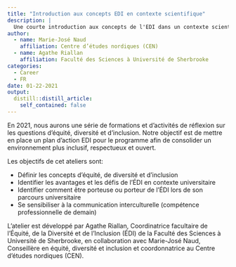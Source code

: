 ```yaml
---
title: "Introduction aux concepts EDI en contexte scientifique"
description: |
  Une courte introduction aux concepts de l'EDI dans un contexte scientifique.
author:
  - name: Marie-José Naud
    affiliation: Centre d’études nordiques (CEN)
  - name: Agathe Riallan
    affiliation: Faculté des Sciences à Université de Sherbrooke
categories: 
  - Career
  - FR
date: 01-22-2021
output:
  distill::distill_article:
    self_contained: false
---
```


En 2021, nous aurons une série de formations et d’activités de réflexion sur les questions d’équité, diversité et d’inclusion. Notre objectif est de mettre en place un plan d’action EDI pour le programme afin de consolider un environnement plus inclusif, respectueux et ouvert.

Les objectifs de cet ateliers sont:

* Définir les concepts d’équité, de diversité et d’inclusion
* Identifier les avantages et les défis de l’ÉDI en contexte universitaire
* Identifier comment être porteuse ou porteur de l’ÉDI lors de son parcours universitaire 
* Se sensibiliser à la communication interculturelle (compétence professionnelle de demain)

L’atelier est développé par Agathe Riallan, Coordinatrice facultaire de l’Équité, de la Diversité et de l’Inclusion (ÉDI) de la Faculté des Sciences à Université de Sherbrooke, en collaboration avec Marie-José Naud, Conseillère en équité, diversité et inclusion et coordonnatrice au Centre d’études nordiques (CEN).

<object data="L'equite la Diversite et l'Inclusion_Sciences (BIOS2+_2e cycle - 1h30)_Francais.pdf" type="application/pdf" style="height:200%;width:100%">
</object>
<br>
<br>
<br>
<br>


